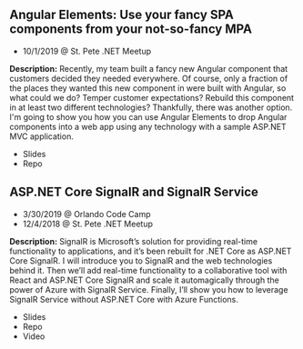 
<SEO title="Talks" />

## Angular Elements: Use your fancy SPA components from your not-so-fancy MPA

- 10/1/2019 @ <OutboundLink href="https://www.meetup.com/St-Pete-NET-Meetup">St. Pete .NET Meetup</OutboundLink>

**Description:** Recently, my team built a fancy new Angular component that customers decided they needed everywhere. Of course, only a fraction of the places they wanted this new component in were built with Angular, so what could we do? Temper customer expectations? Rebuild this component in at least two different technologies? Thankfully, there was another option. I'm going to show you how you can use Angular Elements to drop Angular components into a web app using any technology with a sample ASP.NET MVC application.

- <OutboundLink href="https://1drv.ms/p/s!AtKkJCYTgyuUgqIkPeQ54QCTGwRAfw?e=4zCv2f">
    Slides
  </OutboundLink>
- <OutboundLink href="https://github.com/VirtuaBoza/angular-elements">
    Repo
  </OutboundLink>

## ASP.NET Core SignalR and SignalR Service

- 3/30/2019 @ <OutboundLink href="https://orlandocodecamp.com/">Orlando Code Camp</OutboundLink>
- 12/4/2018 @ <OutboundLink href="https://www.meetup.com/St-Pete-NET-Meetup">St. Pete .NET Meetup</OutboundLink>

**Description:** SignalR is Microsoft’s solution for providing real-time functionality to applications, and it’s been rebuilt for .NET Core as ASP.NET Core SignalR. I will introduce you to SignalR and the web technologies behind it. Then we’ll add real-time functionality to a collaborative tool with React and ASP.NET Core SignalR and scale it automagically through the power of Azure with SignalR Service. Finally, I’ll show you how to leverage SignalR Service without ASP.NET Core with Azure Functions.

- <OutboundLink href="https://1drv.ms/p/s!AtKkJCYTgyuUgcpw3DDqyi7SaPEnXg?e=6YGjar">
    Slides
  </OutboundLink>
- <OutboundLink href="https://github.com/VirtuaBoza/SignalRTaskBoard">
    Repo
  </OutboundLink>
- <OutboundLink href="https://www.youtube.com/playlist?list=PLMNoz54WVl_IjaYnLDHMBA-PPeZ1Czah5">
    Video
  </OutboundLink>
